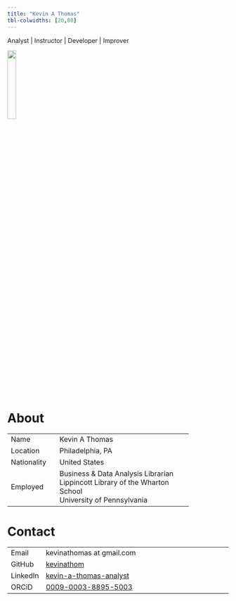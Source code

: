 ```yaml
---
title: "Kevin A Thomas"
tbl-colwidths: [20,80]
---
```


Analyst | Instructor | Developer | Improver

![](/assets/KevinThomas_PLC03422_RGB_LoResCrop.jpg){width="20%"}

# About  
+-------------+--------------------------------------------+
|             |                                            |
+=============+============================================+
| Name        | Kevin A Thomas                             |
+-------------+--------------------------------------------+
| Location    | Philadelphia, PA                           |
+-------------+--------------------------------------------+
| Nationality | United States                              |
+-------------+--------------------------------------------+
| Employed    | Business & Data Analysis Librarian \       |
|             | Lippincott Library of the Wharton School \ |
|             | University of Pennsylvania \               |
+-------------+--------------------------------------------+

# Contact  
+----------+-------------------------------------------------------------------------------+
|          |                                                                               |
+==========+===============================================================================+
| Email    | kevinathomas at gmail.com                                                     |
+----------+-------------------------------------------------------------------------------+
| GitHub   | [kevinathom](https://github.com/kevinathom)                                   |
+----------+-------------------------------------------------------------------------------+
| LinkedIn | [kevin-a-thomas-analyst](https://www.linkedin.com/in/kevin-a-thomas-analyst/) |
+----------+-------------------------------------------------------------------------------+
| ORCiD    | [0009-0003-8895-5003](https://orcid.org/0009-0003-8895-5003)                  |
+----------+-------------------------------------------------------------------------------+
